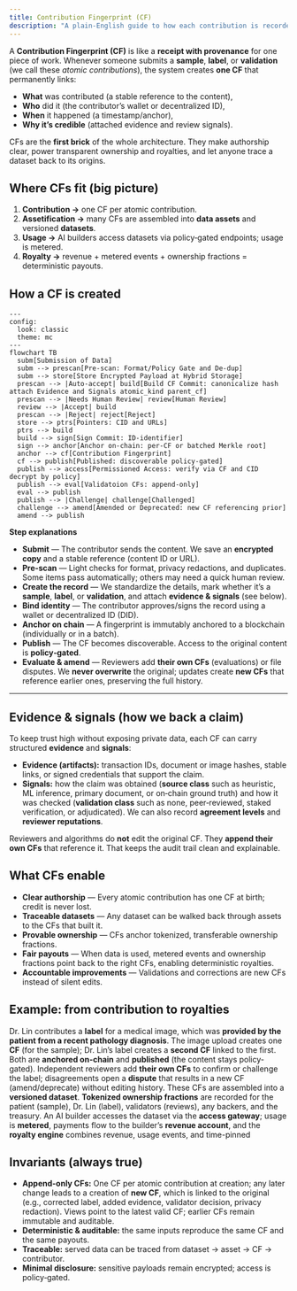 ```yaml
---
title: Contribution Fingerprint (CF)
description: "A plain‑English guide to how each contribution is recorded, verified, and tied to ownership."
---
```


A **Contribution Fingerprint (CF)** is like a **receipt with provenance** for one piece of work.  Whenever someone submits a **sample**, **label**, or **validation** (we call these *atomic contributions*), the system creates **one CF** that permanently links:

- **What** was contributed (a stable reference to the content),
- **Who** did it (the contributor’s wallet or decentralized ID),
- **When** it happened (a timestamp/anchor),
- **Why it’s credible** (attached evidence and review signals).

CFs are the **first brick** of the whole architecture. They make authorship clear, power transparent ownership and royalties, and let anyone trace a dataset back to its origins.


## Where CFs fit (big picture)

1. **Contribution →** one CF per atomic contribution.  
2. **Assetification →** many CFs are assembled into **data assets** and versioned **datasets**.  
3. **Usage →** AI builders access datasets via policy‑gated endpoints; usage is metered.  
4. **Royalty →** revenue + metered events + ownership fractions = deterministic payouts.


## How a CF is created

```mermaid
---
config:
  look: classic
  theme: mc
---
flowchart TB
  subm[Submission of Data]
  subm --> prescan[Pre-scan: Format/Policy Gate and De-dup]
  subm --> store[Store Encrypted Payload at Hybrid Storage]
  prescan --> |Auto-accept| build[Build CF Commit: canonicalize hash attach Evidence and Signals atomic_kind parent_cf]
  prescan --> |Needs Human Review| review[Human Review]
  review --> |Accept| build
  prescan --> |Reject| reject[Reject]
  store --> ptrs[Pointers: CID and URLs]
  ptrs --> build
  build --> sign[Sign Commit: ID-identifier]
  sign --> anchor[Anchor on-chain: per-CF or batched Merkle root]
  anchor --> cf[Contribution Fingerprint]
  cf --> publish[Published: discoverable policy-gated]
  publish --> access[Permissioned Access: verify via CF and CID decrypt by policy]
  publish --> eval[Validatoion CFs: append-only]
  eval --> publish
  publish --> |Challenge| challenge[Challenged]
  challenge --> amend[Amended or Deprecated: new CF referencing prior]
  amend --> publish

```

**Step explanations**

- **Submit** — The contributor sends the content. We save an **encrypted copy** and a stable reference (content ID or URL).  
- **Pre‑scan** — Light checks for format, privacy redactions, and duplicates. Some items pass automatically; others may need a quick human review.  
- **Create the record** — We standardize the details, mark whether it’s a **sample**, **label**, or **validation**, and attach **evidence & signals** (see below).  
- **Bind identity** — The contributor approves/signs the record using a wallet or decentralized ID (DID).  
- **Anchor on chain** — A fingerprint is immutably anchored to a blockchain (individually or in a batch).  
- **Publish** — The CF becomes discoverable. Access to the original content is **policy‑gated**.  
- **Evaluate & amend** — Reviewers add **their own CFs** (evaluations) or file disputes. We **never overwrite** the original; updates create **new CFs** that reference earlier ones, preserving the full history.

---

## Evidence & signals (how we back a claim)

To keep trust high without exposing private data, each CF can carry structured **evidence** and **signals**:

- **Evidence (artifacts):** transaction IDs, document or image hashes, stable links, or signed credentials that support the claim.  
- **Signals:** how the claim was obtained (**source class** such as heuristic, ML inference, primary document, or on‑chain ground truth) and how it was checked (**validation class** such as none, peer‑reviewed, staked verification, or adjudicated). We can also record **agreement levels** and **reviewer reputations**.

Reviewers and algorithms do **not** edit the original CF. They **append their own CFs** that reference it. That keeps the audit trail clean and explainable.


## What CFs enable

- **Clear authorship** — Every atomic contribution has one CF at birth; credit is never lost.  
- **Traceable datasets** — Any dataset can be walked back through assets to the CFs that built it.  
- **Provable ownership** — CFs anchor tokenized, transferable ownership fractions.  
- **Fair payouts** — When data is used, metered events and ownership fractions point back to the right CFs, enabling deterministic royalties.  
- **Accountable improvements** — Validations and corrections are new CFs instead of silent edits.


## Example: from contribution to royalties

Dr. Lin contributes a **label** for a medical image, which was **provided by the patient from a recent pathology diagnosis**. The image upload creates one **CF** (for the sample); Dr. Lin’s label creates a **second CF** linked to the first. Both are **anchored on-chain** and **published** (the content stays policy-gated). Independent reviewers add **their own CFs** to confirm or challenge the label; disagreements open a **dispute** that results in a new CF (amend/deprecate) without editing history.
These CFs are assembled into a **versioned dataset**. **Tokenized ownership fractions** are recorded for the patient (sample), Dr. Lin (label), validators (reviews), any backers, and the treasury. An AI builder accesses the dataset via the **access gateway**; usage is **metered**, payments flow to the builder’s **revenue account**, and the **royalty engine** combines revenue, usage events, and time-pinned


## Invariants (always true)

- **Append-only CFs:** One CF per atomic contribution at creation; any later change leads to a creation of **new CF**, which is linked to the original (e.g., corrected label, added evidence, validator decision, privacy redaction). Views point to the latest valid CF; earlier CFs remain immutable and auditable.
- **Deterministic & auditable:** the same inputs reproduce the same CF and the same payouts.  
- **Traceable:** served data can be traced from dataset → asset → CF → contributor.  
- **Minimal disclosure:** sensitive payloads remain encrypted; access is policy‑gated.
